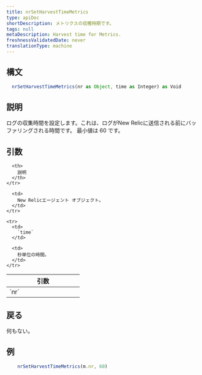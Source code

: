 ```yaml
---
title: nrSetHarvestTimeMetrics
type: apiDoc
shortDescription: メトリクスの収穫時期です。
tags: null
metaDescription: Harvest time for Metrics.
freshnessValidatedDate: never
translationType: machine
---
```


## 構文

```js
  nrSetHarvestTimeMetrics(nr as Object, time as Integer) as Void
```

## 説明

ログの収集時間を設定します。これは、ログがNew Relicに送信される前にバッファリングされる時間です。 最小値は 60 です。

## 引数

<table>
  <thead>
    <tr>
      <th width="25%">
        引数
      </th>

      <th>
        説明
      </th>
    </tr>
  </thead>

  <tbody>
    <tr>
      <td>
        `nr`
      </td>

      <td>
        New Relicエージェント オブジェクト。
      </td>
    </tr>

    <tr>
      <td>
        `time`
      </td>

      <td>
        秒単位の時間。
      </td>
    </tr>
  </tbody>
</table>

## 戻る

何もない。

## 例

```js
  	nrSetHarvestTimeMetrics(m.nr, 60)
```